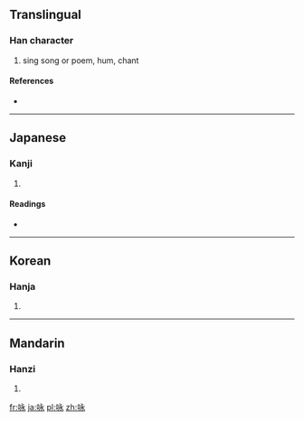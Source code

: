 {{also|詠}}
==Translingual==

===Han character===
{{Han char|rn=30|rad=口|as=05|sn=8|four=|canj=口戈弓水 (RINE)}}

# sing song or poem, hum, chant

====References====
* {{Han ref|kx=0185.070|dkj=03494|dj=0405.010|hdz=10609.010|uh=548F|ud=21647}}

----

==Japanese==

===Kanji===
{{ja-kanji|grade=|rs=口05}}

# {{defn|Japanese|sort=口05}}

====Readings====
* {{ja-readings|on=[[えい]] (ei)|kun=[[うたう]] (utau)}}

----

==Korean==

===Hanja===
{{ko-hanja|hangeul=영|rv=yeong|mr=yŏng}}

# {{defn|Korean|sort=口05}}

----

==Mandarin==

===Hanzi===
{{cmn-hanzi|tra=詠|pin=[[jué]] ([[jue2]]), [[quē]] ([[que1]]), [[yǒng]] ([[yong3]])|wg=chüeh<sup>2</sup>, ch'üeh<sup>1</sup>, yung<sup>3</sup>}}

# {{defn|Mandarin|sort=口05}}

[[fr:咏]]
[[ja:咏]]
[[pl:咏]]
[[zh:咏]]